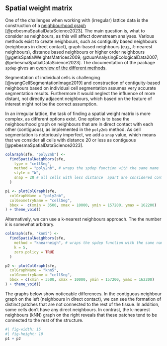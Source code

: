 ## Spatial weight matrix

One of the challenges when working with (irregular) lattice data is the construction of a [neighbourhood graph](https://r-spatial.org/book/14-Areal.html) [@pebesmaSpatialDataScience2023]. The main question is, what to consider as neighbours, as this will affect downstream analyses. Various methods exist to create neighbours, such as contiguitiy based neighbours (neighbours in direct contact), graph-based neighbours (e.g., $k$-nearest neighbours), distance based neighbours or higher order neighbours [@getisSpatialWeightsMatrices2009; @zuurAnalysingEcologicalData2007; @pebesmaSpatialDataScience2023]. The documentation of the package `spdep` gives an [overview of the different methods](https://r-spatial.github.io/spdep/articles/nb.html).

Segmentation of individual cells is challenging [@wangCellSegmentationImage2019] and construction of contiguity-based neighbours based on individual cell segmentation assumes very accurate segmentation results. Furthermore it would neglect the influence of more distant, not directly adjacent neighbours, which based on the feature of interest might not be the correct assumption.

In an irregular lattice, the task of finding a spatial weight matrix is more complex, as different options exist. One option is to base the neighbourhood graph on neighbours that are in direct contact with each other (contiguous), as implemented in the `poly2nb` method. As cell segmentation is notoriously imperfect, we add a `snap` value, which means that we consider all cells with distance 20 or less as contiguous [@pebesmaSpatialDataScience2023].

```r
colGraph(sfe, "poly2nb") <-
  findSpatialNeighbors(sfe,
    type = "cellSeg",
    method = "poly2nb", # wraps the spdep function with the same name
    style = "W",
    snap = 20 # all cells with less distance  apart are considered contiguous
  )
```


```r
p1 <- plotColGraph(sfe,
  colGraphName = "poly2nb",
  colGeometryName = "cellSeg",
  bbox =  c(xmin = 3500, xmax = 10000, ymin = 157200, ymax = 162200)
) + theme_void()
```

Alternatively, we can use a k-nearest neighbours approach. The the number $k$ is somewhat arbitrary.

```r
colGraph(sfe, "knn5") <-
  findSpatialNeighbors(sfe,
    method = "knearneigh", # wraps the spdep function with the same name
    k = 5,
    zero.policy = TRUE
  )
```

```r
p2 <- plotColGraph(sfe,
  colGraphName = "knn5",
  colGeometryName = "cellSeg",
  bbox = c(xmin = 3500, xmax = 10000, ymin = 157200, ymax = 162200)
) + theme_void()
```

The graphs below show noticeable differences. In the contiguous neighbour graph on the left (neighbours in direct contact), we can see the formation of distinct patches that are not connected to the rest of the tissue. In addition, some cells don't have any direct neighbours. In contrast, the k-nearest neighbours (kNN) graph on the right reveals that these patches tend to be connected to the rest of the structure.

```r
#| fig-width: 15
#| fig-height: 10
p1 + p2
```
